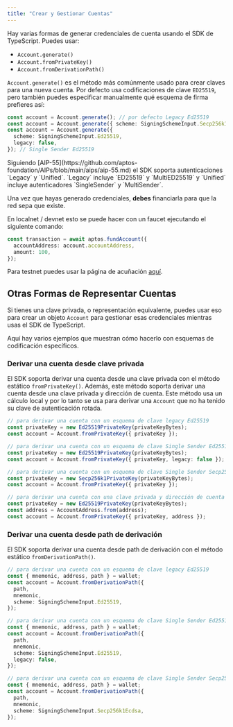 ```yaml
---
title: "Crear y Gestionar Cuentas"
---
```



Hay varias formas de generar credenciales de cuenta usando el SDK de TypeScript. Puedes usar:

- `Account.generate()`
- `Account.fromPrivateKey()`
- `Account.fromDerivationPath()`

`Account.generate()` es el método más comúnmente usado para crear claves para una nueva cuenta.
Por defecto usa codificaciones de clave `ED25519`, pero también puedes especificar manualmente qué esquema de firma prefieres así:

```typescript
const account = Account.generate(); // por defecto Legacy Ed25519
const account = Account.generate({ scheme: SigningSchemeInput.Secp256k1Ecdsa }); // Single Sender Secp256k1
const account = Account.generate({
  scheme: SigningSchemeInput.Ed25519,
  legacy: false,
}); // Single Sender Ed25519
```

<Aside type="note">
  Siguiendo [AIP-55](https://github.com/aptos-foundation/AIPs/blob/main/aips/aip-55.md) el SDK soporta autenticaciones `Legacy` y `Unified`. `Legacy` incluye `ED25519` y `MultiED25519` y `Unified` incluye autenticadores `SingleSender` y `MultiSender`.
</Aside>

Una vez que hayas generado credenciales, **debes** financiarla para que la red sepa que existe.

En localnet / devnet esto se puede hacer con un faucet ejecutando el siguiente comando:

```typescript filename="fund.ts"
const transaction = await aptos.fundAccount({
  accountAddress: account.accountAddress,
  amount: 100,
});
```

Para testnet puedes usar la página de acuñación [aquí](../../../../../network/faucet).

## Otras Formas de Representar Cuentas

Si tienes una clave privada, o representación equivalente, puedes usar eso para crear un objeto `Account` para gestionar esas credenciales mientras usas el SDK de TypeScript.

Aquí hay varios ejemplos que muestran cómo hacerlo con esquemas de codificación específicos.

### Derivar una cuenta desde clave privada

El SDK soporta derivar una cuenta desde una clave privada con el método estático `fromPrivateKey()`.
Además, este método soporta derivar una cuenta desde una clave privada y dirección de cuenta.
Este método usa un cálculo local y por lo tanto se usa para derivar una `Account` que no ha tenido su clave de autenticación rotada.

```typescript
// para derivar una cuenta con un esquema de clave legacy Ed25519
const privateKey = new Ed25519PrivateKey(privateKeyBytes);
const account = Account.fromPrivateKey({ privateKey });

// para derivar una cuenta con un esquema de clave Single Sender Ed25519
const privateKey = new Ed25519PrivateKey(privateKeyBytes);
const account = Account.fromPrivateKey({ privateKey, legacy: false });

// para derivar una cuenta con un esquema de clave Single Sender Secp256k1
const privateKey = new Secp256k1PrivateKey(privateKeyBytes);
const account = Account.fromPrivateKey({ privateKey });

// para derivar una cuenta con una clave privada y dirección de cuenta
const privateKey = new Ed25519PrivateKey(privateKeyBytes);
const address = AccountAddress.from(address);
const account = Account.fromPrivateKey({ privateKey, address });
```

### Derivar una cuenta desde path de derivación

El SDK soporta derivar una cuenta desde path de derivación con el método estático `fromDerivationPath()`.

```typescript
// para derivar una cuenta con un esquema de clave legacy Ed25519
const { mnemonic, address, path } = wallet;
const account = Account.fromDerivationPath({
  path,
  mnemonic,
  scheme: SigningSchemeInput.Ed25519,
});

// para derivar una cuenta con un esquema de clave Single Sender Ed25519
const { mnemonic, address, path } = wallet;
const account = Account.fromDerivationPath({
  path,
  mnemonic,
  scheme: SigningSchemeInput.Ed25519,
  legacy: false,
});

// para derivar una cuenta con un esquema de clave Single Sender Secp256k1
const { mnemonic, address, path } = wallet;
const account = Account.fromDerivationPath({
  path,
  mnemonic,
  scheme: SigningSchemeInput.Secp256k1Ecdsa,
});
```
